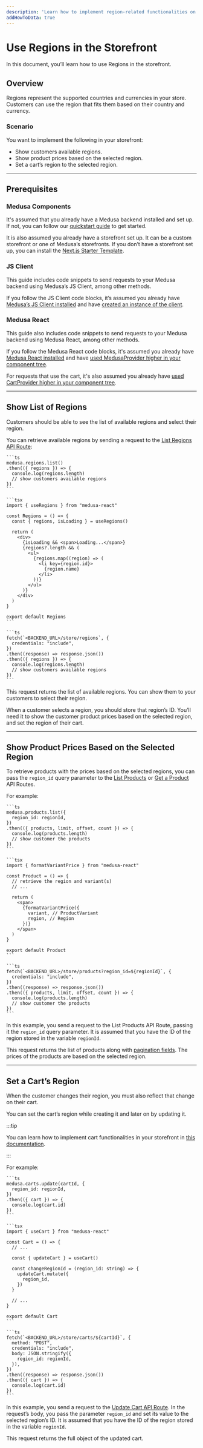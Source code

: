 ```yaml
---
description: 'Learn how to implement region-related functionalities on your storefront using the REST APIs. This includes showing the customer available regions, showing product prices, and setting the region of a cart.'
addHowToData: true
---
```



# Use Regions in the Storefront

In this document, you’ll learn how to use Regions in the storefront.

## Overview

Regions represent the supported countries and currencies in your store. Customers can use the region that fits them based on their country and currency.

### Scenario

You want to implement the following in your storefront:

- Show customers available regions.
- Show product prices based on the selected region.
- Set a cart’s region to the selected region.

---

## Prerequisites

### Medusa Components

It's assumed that you already have a Medusa backend installed and set up. If not, you can follow our [quickstart guide](../../../development/backend/install.mdx) to get started.

It is also assumed you already have a storefront set up. It can be a custom storefront or one of Medusa’s storefronts. If you don’t have a storefront set up, you can install the [Next.js Starter Template](../../../starters/nextjs-medusa-starter.mdx).

### JS Client

This guide includes code snippets to send requests to your Medusa backend using Medusa’s JS Client, among other methods.

If you follow the JS Client code blocks, it’s assumed you already have [Medusa’s JS Client installed](../../../js-client/overview.mdx) and have [created an instance of the client](../../../js-client/overview.mdx#configuration).

### Medusa React

This guide also includes code snippets to send requests to your Medusa backend using Medusa React, among other methods.

If you follow the Medusa React code blocks, it's assumed you already have [Medusa React installed](../../../medusa-react/overview.mdx) and have [used MedusaProvider higher in your component tree](../../../medusa-react/overview.mdx#usage).

For requests that use the cart, it's also assumed you already have [used CartProvider higher in your component tree](../../../medusa-react/overview.mdx#cartprovider).

---

## Show List of Regions

Customers should be able to see the list of available regions and select their region.

You can retrieve available regions by sending a request to the [List Regions API Route](https://docs.medusajs.com/v1/api/store#regions_getregions):

<Tabs groupId="request-type" isCodeTabs={true}>
  <TabItem value="client" label="Medusa JS Client" default>

    ```ts
    medusa.regions.list()
    .then(({ regions }) => {
      console.log(regions.length)
      // show customers available regions
    })
    ```

  </TabItem>
  <TabItem value="medusa-react" label="Medusa React">

    ```tsx
    import { useRegions } from "medusa-react"

    const Regions = () => {
      const { regions, isLoading } = useRegions()

      return (
        <div>
          {isLoading && <span>Loading...</span>}
          {regions?.length && (
            <ul>
              {regions.map((region) => (
                <li key={region.id}>
                  {region.name}
                </li>
              ))}
            </ul>
          )}
        </div>
      )
    }

    export default Regions
    ```

  </TabItem>
  <TabItem value="fetch" label="Fetch API">

    ```ts
    fetch(`<BACKEND_URL>/store/regions`, {
      credentials: "include",
    })
    .then((response) => response.json())
    .then(({ regions }) => {
      console.log(regions.length)
      // show customers available regions
    })
    ```

  </TabItem>
</Tabs>

This request returns the list of available regions. You can show them to your customers to select their region.

When a customer selects a region, you should store that region’s ID. You’ll need it to show the customer product prices based on the selected region, and set the region of their cart.

---

## Show Product Prices Based on the Selected Region

To retrieve products with the prices based on the selected regions, you can pass the `region_id` query parameter to the [List Products](https://docs.medusajs.com/v1/api/store#products_getproducts) or [Get a Product](https://docs.medusajs.com/v1/api/store#products_getproductsproduct) API Routes.

For example:

<Tabs groupId="request-type" isCodeTabs={true}>
  <TabItem value="client" label="Medusa JS Client" default>

    ```ts
    medusa.products.list({
      region_id: regionId,
    })
    .then(({ products, limit, offset, count }) => {
      console.log(products.length)
      // show customer the products
    })
    ```

  </TabItem>
  <TabItem value="medusa-react" label="Medusa React">

    ```tsx
    import { formatVariantPrice } from "medusa-react"

    const Product = () => {
      // retrieve the region and variant(s)
      // ...

      return (
        <span>
          {formatVariantPrice({
            variant, // ProductVariant
            region, // Region
          })}
        </span>
      )
    }

    export default Product
    ```

  </TabItem>
  <TabItem value="fetch" label="Fetch API">

    ```ts
    fetch(`<BACKEND_URL>/store/products?region_id=${regionId}`, {
      credentials: "include",
    })
    .then((response) => response.json())
    .then(({ products, limit, offset, count }) => {
      console.log(products.length)
      // show customer the products
    })
    ```

  </TabItem>
</Tabs>

In this example, you send a request to the List Products API Route, passing it the `region_id` query parameter. It is assumed that you have the ID of the region stored in the variable `regionId`.

This request returns the list of products along with [pagination fields](https://docs.medusajs.com/v1/api/store#pagination). The prices of the products are based on the selected region.

---

## Set a Cart’s Region

When the customer changes their region, you must also reflect that change on their cart.

You can set the cart’s region while creating it and later on by updating it.

:::tip

You can learn how to implement cart functionalities in your storefront in [this documentation](../../carts-and-checkout/storefront/implement-cart.mdx).

:::

For example:

<Tabs groupId="request-type" isCodeTabs={true}>
  <TabItem value="client" label="Medusa JS Client" default>

    ```ts
    medusa.carts.update(cartId, {
      region_id: regionId,
    })
    .then(({ cart }) => {
      console.log(cart.id)
    })
    ```

  </TabItem>
  <TabItem value="medusa-react" label="Medusa React">

    ```tsx
    import { useCart } from "medusa-react"

    const Cart = () => {
      // ...

      const { updateCart } = useCart()

      const changeRegionId = (region_id: string) => {
        updateCart.mutate({
          region_id,
        })
      }

      // ...
    }

    export default Cart
    ```

  </TabItem>
  <TabItem value="fetch" label="Fetch API">

    ```ts
    fetch(`<BACKEND_URL>/store/carts/${cartId}`, {
      method: "POST",
      credentials: "include",
      body: JSON.stringify({
        region_id: regionId,
      }),
    })
    .then((response) => response.json())
    .then(({ cart }) => {
      console.log(cart.id)
    })
    ```

  </TabItem>
</Tabs>

In this example, you send a request to the [Update Cart API Route](https://docs.medusajs.com/v1/api/store#carts_postcartscart). In the request’s body, you pass the parameter `region_id` and set its value to the selected region’s ID. It is assumed that you have the ID of the region stored in the variable `regionId`.

This request returns the full object of the updated cart.